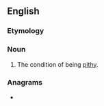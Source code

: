 ==English==

===Etymology===
{{suffix|en|pithy|ness}}

===Noun===
{{en-noun|-|es}}

# The condition of being [[pithy]].

===Anagrams===
* {{anagrams|en|a=ehiinpsst|spitshine}}